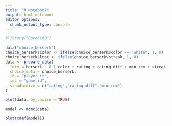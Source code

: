 ```yaml
---
title: "R Notebook"
output: html_notebook
editor_options:
  chunk_output_type: console
---
```


```r
#library("RprobitB")
```

```r
data("choice_berserk")
choice_berserk$color <- ifelse(choice_berserk$color == "white", 1, 0)
choice_berserk$lost <- ifelse(choice_berserk$streak, 1, 0)
data <- prepare_data(
  form = berserk ~ 0 | color + rating + rating_diff + min_rem + streak,
  choice_data = choice_berserk,
  id = "player_id",
  idc = "game_id",
  standardize = c("rating","rating_diff","min_rem")
)
```

```r
plot(data, by_choice = TRUE)
```

```r
model <- mcmc(data)
```

```r
plot(coef(model))
```

